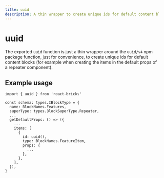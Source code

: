 ```yaml
---
title: uuid
description: A thin wrapper to create unique ids for default content blocks
---
```


# uuid

The exported `uuid` function is just a thin wrapper around the `uuid/v4` npm package function, just for convenience, to create unique ids for default content blocks (for example when creating the items in the default props of a repeater component).

## Example usage

```tsx
import { uuid } from 'react-bricks'

const schema: types.IBlockType = {
  name: BlockNames.Features,
  superType: types.BlockSuperType.Repeater,
  ...
  getDefaultProps: () => ({
    ...
    items: [
      {
        id: uuid(),
        type: BlockNames.FeatureItem,
        props: {
          ...
        },
      },
    ],
  }),
}
```
